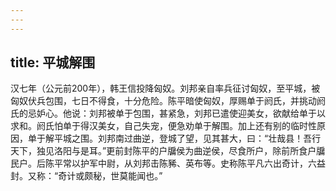 ```yaml
---
---
---
```

title: 平城解围
---



汉七年（公元前200年），韩王信投降匈奴。刘邦亲自率兵征讨匈奴，至平城，被匈奴伏兵包围，七日不得食，十分危险。陈平暗使匈奴，厚赐单于阏氏，并挑动阏氏的忌妒心。他说：刘邦被单于包围，甚紧急，刘邦已遣使迎美女，欲献给单于以求和。阏氏怕单于得汉美女，自己失宠，便急劝单于解围。加上还有别的临时性原因，单于解平城之围。刘邦南过曲逆，登城了望，见其甚大，曰：“壮哉县！吾行天下，独见洛阳与是耳。”更前封陈平的户牖侯为曲逆侯，尽食所户，除前所食户牖民户。后陈平常以护军中尉，从刘邦击陈豨、英布等。史称陈平凡六出奇计，六益封。又称：“奇计或颇秘，世莫能闻也。”